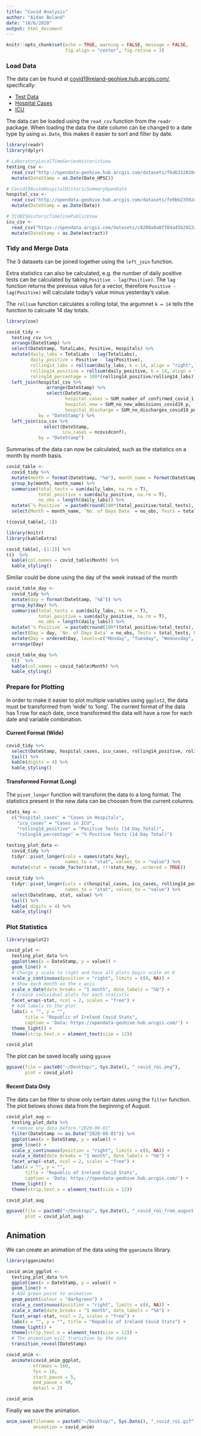 ```yaml
---
title: "Covid Analysis"
author: "Aidan Boland"
date: "10/6/2020"
output: html_document
---
```


```r
knitr::opts_chunk$set(echo = TRUE, warning = FALSE, message = FALSE, 
                      fig.align = "center", fig.retina = 3)
```


### Load Data

The data can be found at [covid19ireland-geohive.hub.arcgis.com/](https://covid19ireland-geohive.hub.arcgis.com), specifically:

- [Test Data](https://covid19ireland-geohive.hub.arcgis.com/datasets/f6d6332820ca466999dbd852f6ad4d5a_0?geometry=129.375%2C-76.680%2C-129.375%2C76.680)
- [Hospital Cases](https://covid19ireland-geohive.hub.arcgis.com/datasets/fe9bb23592ec4142a4f4c2c9bd32f749_0?geometry=129.375%2C-76.680%2C-129.375%2C76.680)
- [ICU](https://covid19ireland-geohive.hub.arcgis.com/datasets/c8208a0a8ff04a45b2922ae69e9b2206_0)

The data can be loaded using the `read_csv` function from the `readr` package. When loading the data the date column can be changed to a date type by using `as.Date`, this makes it easier to sort and filter by date.

```r
library(readr)
library(dplyr)

# LaboratoryLocalTimeSeriesHistoricView
testing_csv <- 
  read_csv("http://opendata-geohive.hub.arcgis.com/datasets/f6d6332820ca466999dbd852f6ad4d5a_0.csv?outSR={%22latestWkid%22:3857,%22wkid%22:102100}") %>%
  mutate(DateStamp = as.Date(Date_HPSC))

# Covid19AcuteHospitalHistoricSummaryOpenData
hospital_csv <- 
  read_csv("http://opendata-geohive.hub.arcgis.com/datasets/fe9bb23592ec4142a4f4c2c9bd32f749_0.csv?outSR={%22latestWkid%22:4326,%22wkid%22:4326}")  %>%
  mutate(DateStamp = as.Date(Date))

# ICUBISHistoricTimelinePublicView
icu_csv <- 
  read_csv("https://opendata.arcgis.com/datasets/c8208a0a8ff04a45b2922ae69e9b2206_0.csv") %>%
  mutate(DateStamp = as.Date(extract))
```

### Tidy and Merge Data

The 3 datasets can be joined together using the `left_join` function. 

Extra statistics can also be calculated, e.g. the number of daily positive tests can be calculated by taking `Positive - lag(Positive)`. The `lag` function returns the previous value for a vector, therefore `Positive - lag(Positive)` will calculate today's value minus yesterday's value.

The `rollsum` function calculates a rolling total, the argumnet `k = 14` tells tthe function to calcuate 14 day totals.

```r
library(zoo)

covid_tidy <- 
  testing_csv %>%
  arrange(DateStamp) %>%
  select(DateStamp, TotalLabs, Positive, Hospitals) %>%
  mutate(daily_labs = TotalLabs - lag(TotalLabs),
         daily_positive = Positive - lag(Positive),
         rolling14_labs = rollsum(daily_labs, k = 14, align = "right", fill = NA),
         rolling14_positive = rollsum(daily_positive, k = 14, align = "right", fill = NA),
         roling14_percentage = 100*(rolling14_positive/rolling14_labs)) %>%
  left_join(hospital_csv %>%
               arrange(DateStamp) %>%
               select(DateStamp, 
                      hospital_cases = SUM_number_of_confirmed_covid_1,
                      hospital_new = SUM_no_new_admissions_covid19_p,
                      hospital_discharge = SUM_no_discharges_covid19_posit),
            by = "DateStamp") %>%
  left_join(icu_csv %>%
              select(DateStamp, 
                     icu_cases = ncovidconf),
            by = "DateStamp") 
```

Summaries of the data can now be calculated, such as the statistics on a month by month basis.

```r
covid_table <- 
  covid_tidy %>%
  mutate(month = format(DateStamp, "%m"), month_name = format(DateStamp, "%B")) %>%
  group_by(month, month_name) %>%
  summarise(total_tests = sum(daily_labs, na.rm = T),
            total_positive = sum(daily_positive, na.rm = T),
            no_obs = length(daily_labs)) %>%
  mutate(`% Positive` = paste0(round(100*(total_positive/total_tests), 2), "%")) %>%
  select(Month = month_name, `No. of Days Data` = no_obs, Tests = total_tests, Positive = total_positive, `% Positive`)

t(covid_table[,-1])
```

```r
library(knitr)
library(kableExtra)

covid_table[,-(1:2)] %>%
t()  %>%
  kable(col.names = covid_table$Month) %>%
  kable_styling()
```


Similar could be done using the day of the week instead of the month

```r
covid_table_day <- 
  covid_tidy %>%
  mutate(day = format(DateStamp, "%A")) %>%
  group_by(day) %>%
  summarise(total_tests = sum(daily_labs, na.rm = T),
            total_positive = sum(daily_positive, na.rm = T),
            no_obs = length(daily_labs)) %>%
  mutate(`% Positive` = paste0(round(100*(total_positive/total_tests), 2), "%")) %>%
  select(Day = day, `No. of Days Data` = no_obs, Tests = total_tests, Positive = total_positive, `% Positive`) %>%
  mutate(Day = ordered(Day, levels=c("Monday", "Tuesday", "Wednesday", "Thursday", "Friday", "Saturday", "Sunday"))) %>%
  arrange(Day)

covid_table_day %>%
  t()  %>%
  kable(col.names = covid_table$Month) %>%
  kable_styling()
```

### Prepare for Plotting

In order to make it easier to plot multiple variables using `ggplot2`, the data must be transformed from 'wide' to 'long'. The current format of the data has 1 row for each date, once transformed the data will have a row for each date and variable combination.

#### Current Format (Wide)

```r
covid_tidy %>%
  select(DateStamp, hospital_cases, icu_cases, rolling14_positive, roling14_percentage) %>%
  tail() %>%
  kable(digits = 4) %>%
  kable_styling()
```

#### Transformed Format (Long)

The `pivot_longer` function will transform the data to a long format. The statistics present in the new data can be choosen from the current columns.

```r
stats_key <- 
  c("hospital_cases" = "Cases in Hospitals",
    "icu_cases" = "Cases in ICU",
    "rolling14_positive" = "Positive Tests (14 Day Total)",
    "roling14_percentage" = "% Positive Tests (14 Day Total)")

testing_plot_data <- 
  covid_tidy %>%
  tidyr::pivot_longer(cols = names(stats_key), 
                      names_to = "stat", values_to = "value") %>%
  mutate(stat = recode_factor(stat, !!!stats_key, .ordered = TRUE))
```

```r
covid_tidy %>%
  tidyr::pivot_longer(cols = c(hospital_cases, icu_cases, rolling14_positive, roling14_percentage), 
                      names_to = "stat", values_to = "value") %>%
  select(DateStamp, stat, value) %>%
  tail() %>%
  kable( digits = 4) %>%
  kable_styling()
```




### Plot Statistics

```r
library(ggplot2)

covid_plot <- 
  testing_plot_data %>%
  ggplot(aes(x = DateStamp, y = value)) +
  geom_line() +
  # Change y scale to right and have all plots begin scale at 0
  scale_y_continuous(position = "right", limits = c(0, NA)) +
  # Show each month on the x axis
  scale_x_date(date_breaks = "1 month", date_labels = "%b") +
  # Create individual plots for each statistic
  facet_wrap(~stat, ncol = 2, scales = "free") +
  # Add labels to the plot
  labs(x = "", y = "",
       title = "Republic of Ireland Covid Stats",
       caption = 'Data: https://opendata-geohive.hub.arcgis.com/') +
  theme_light() +
  theme(strip.text.x = element_text(size = 12))

covid_plot
```

The plot can be saved locally using `ggsave`
```r
ggsave(file = paste0("~/Desktop/", Sys.Date(), "_covid_roi.png"),
       plot = covid_plot)
``` 



#### Recent Data Only

The data can be filter to show only certain dates using the `filter` function. The plot belows shows data from the beginning of August.

```r
covid_plot_aug <- 
  testing_plot_data %>%  
  # remove any data before "2020-08-01"
  filter(DateStamp >= as.Date("2020-08-01")) %>%
  ggplot(aes(x = DateStamp, y = value)) +
  geom_line() +
  scale_y_continuous(position = "right", limits = c(0, NA)) +
  scale_x_date(date_breaks = "1 month", date_labels = "%b") +
  facet_wrap(~stat, ncol = 2, scales = "free") +
  labs(x = "", y = "",
       title = "Republic of Ireland Covid Stats",
       caption = 'Data: https://opendata-geohive.hub.arcgis.com/') +
  theme_light() +
  theme(strip.text.x = element_text(size = 12))

covid_plot_aug
```

```r
ggsave(file = paste0("~/Desktop/", Sys.Date(), "_covid_roi_from_august.png"),
       plot = covid_plot_aug)
```      


## Animation

We can create an animation of the data using the `gganimate` library.

```r
library(gganimate)

covid_anim_ggplot <- 
  testing_plot_data %>%
  ggplot(aes(x = DateStamp, y = value)) +
  geom_line() +
  # Add green point to animation
  geom_point(colour = "darkgreen") +
  scale_y_continuous(position = "right", limits = c(0, NA)) +
  scale_x_date(date_breaks = "1 month", date_labels = "%b") +
  facet_wrap(~stat, ncol = 2, scales = "free") +
  labs(x = "", y = "", title = "Republic of Ireland Covid Stats") +
  theme_light() +
  theme(strip.text.x = element_text(size = 12)) +
  # The animation will transition by the date
  transition_reveal(DateStamp)

covid_anim <- 
  animate(covid_anim_ggplot,
          nframes = 160, 
          fps = 10,
          start_pause = 5, 
          end_pause = 40, 
          detail = 2)

covid_anim
```

Finally we save the animation.
```r
anim_save(filename = paste0("~/Desktop/", Sys.Date(), "_covid_roi.gif"),
          animation = covid_anim)
```
